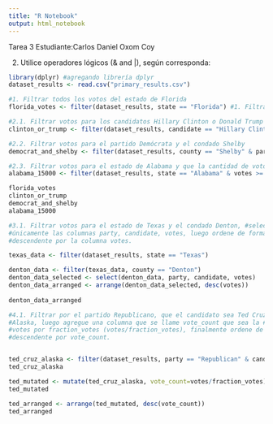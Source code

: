 ---
title: "R Notebook"
output: html_notebook
---
Tarea 3
Estudiante:Carlos Daniel Oxom Coy


2. Utilice operadores lógicos (& and |), según corresponda:





```{r}
library(dplyr) #agregando librería dplyr
dataset_results <- read.csv("primary_results.csv")

#1. Filtrar todos los votos del estado de Florida
florida_votes <- filter(dataset_results, state == "Florida") #1. Filtrar todos los votos del estado de Florida.'

#2.1. Filtrar votos para los candidatos Hillary Clinton o Donald Trump
clinton_or_trump <- filter(dataset_results, candidate == "Hillary Clinton" | candidate == "Donald Trump")

#2.2. Filtrar votos para el partido Demócrata y el condado Shelby
democrat_and_shelby <- filter(dataset_results, county == "Shelby" & party == "Democrat")

#2.3. Filtrar votos para el estado de Alabama y que la cantidad de votos sea mayor a 15000.
alabama_15000 <- filter(dataset_results, state == "Alabama" & votes >= 15000)

florida_votes
clinton_or_trump
democrat_and_shelby
alabama_15000

```
```{r}
#3.1. Filtrar votos para el estado de Texas y el condado Denton, #seleccionando
#únicamente las columnas party, candidate, votes, luego ordene de forma
#descendente por la columna votes.

texas_data <- filter(dataset_results, state == "Texas")

denton_data <- filter(texas_data, county == "Denton")
denton_data_selected <- select(denton_data, party, candidate, votes)
denton_data_arranged <- arrange(denton_data_selected, desc(votes))
                            
denton_data_arranged


```
```{r}
#4.1. Filtrar por el partido Republicano, que el candidato sea Ted Cruz en el #estado de
#Alaska, luego agregue una columna que se llame vote_count que sea la #división de
#votes por fraction_votes (votes/fraction_votes), finalmente ordene de forma
#descendente por vote_count.


ted_cruz_alaska <- filter(dataset_results, party == "Republican" & candidate == "Ted Cruz" & state == "Alaska")
ted_cruz_alaska

ted_mutated <- mutate(ted_cruz_alaska, vote_count=votes/fraction_votes)
ted_mutated

ted_arranged <- arrange(ted_mutated, desc(vote_count))
ted_arranged



```

